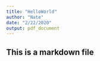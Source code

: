 ```yaml
---
title: "HelloWorld"
author: "Nate"
date: "2/22/2020"
output: pdf_document
---
```


## This is a markdown file
